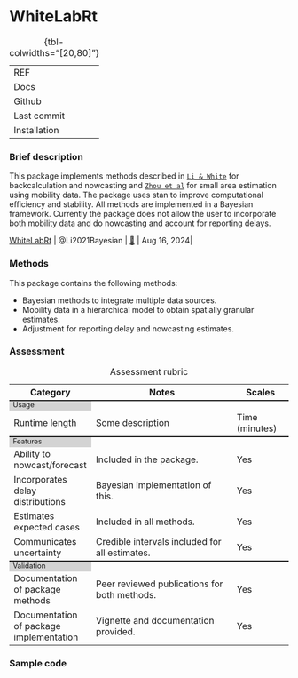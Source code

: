 # WhiteLabRt { .unnumbered}

| | 
|:---|:--------|
| REF| |
| Docs| |
| Github|  |
| Last commit| |
| Installation | |
: {tbl-colwidths="[20,80]"}

### Brief description

This package implements methods described in [`Li & White`](https://journals.plos.org/ploscompbiol/article?id=10.1371/journal.pcbi.1009210) for backcalculation and nowcasting and [`Zhou et al`](https://pubmed.ncbi.nlm.nih.gov/36048890/) for small area estimation using mobility data. The package uses stan to improve computational efficiency and stability. All methods are implemented in a Bayesian framework. Currently the package does not allow the user to incorporate both mobility data and do nowcasting and account for reporting delays.

| [WhiteLabRt](package_WhiteLabRt.qmd) | @Li2021Bayesian | [🔗](https://github.com/cmilando/WhiteLabRt) | Aug 16, 2024|

### Methods

This package contains the following methods:

- Bayesian methods to integrate multiple data sources.
- Mobility data in a hierarchical model to obtain spatially granular estimates.
- Adjustment for reporting delay and nowcasting estimates.

### Assessment

```{=html}
<table>
    <caption>Assessment rubric</caption>
    <!---HEADING --->
    <tr style="border-top: none;">
      <th style="font-weight: bold; width: 20%">Category</th>
      <th style="font-weight: bold; width: 50%">Notes</th>
      <th style="font-weight: bold; width: 20%">Scales</th>
    </tr>
    
        <!------ SECTION 1: USAGE -------->
    <tr columnspan="3", style="background-color: lightgrey;border-top: 2px solid;margin-top: 1;margin-bottom: 1; line-height: 1;font-size: 0.8em;">
      <td> Usage </td>
    </tr>

    <tr>
        <td>Runtime length</td>
        <td>Some description</td>
        <td>
          Time (minutes)
        </td>
    </tr>
      
      <!------ SECTION 2: FEATURES -------->
    <tr columnspan="3", style="background-color: lightgrey;border-top: 2px solid;margin-top: 1;margin-bottom: 1; line-height: 1;font-size: 0.8em;">
      <td> Features </td>
    </tr>
        <tr>
        <td>Ability to nowcast/forecast</td>
        <td>Included in the package.</td>
        <td>
          Yes
                  </td>
    </tr>
                    <tr>
        <td>Incorporates delay distributions</td>
        <td>Bayesian implementation of this.</td>
        <td>
          Yes
        </td>
    </tr>
    
                        <tr>
        <td>Estimates expected cases </td>
        <td>Included in all methods.</td>
        <td>
          Yes
        </td>
    </tr>

                        <tr>
        <td>Communicates uncertainty</td>
        <td>Credible intervals included for all estimates.</td>
        <td>
Yes
        </td>
    </tr>

      <!------ SECTION 3: Validation -------->
    <tr columnspan="3", style="background-color: lightgrey;border-top: 2px solid;margin-top: 1;margin-bottom: 1; line-height: 1;font-size: 0.8em;">
      <td> Validation </td>
    </tr>
    
                        <tr>
        <td>Documentation of package methods</td>
        <td>Peer reviewed publications for both methods.</td>
        <td>
          Yes
        </td>
    </tr>
    
                        <tr>
        <td>Documentation of package implementation</td>
        <td>Vignette and documentation provided.</td>
        <td>
          Yes
        </td>
    </tr>


</table>

```



### Sample code
